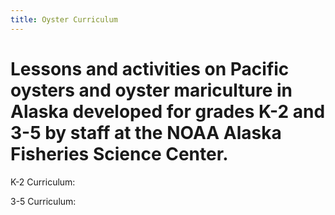 ```yaml
---
title: Oyster Curriculum
---
```


# Lessons and activities on Pacific oysters and oyster mariculture in Alaska developed for grades K-2 and 3-5 by staff at the NOAA Alaska Fisheries Science Center.

K-2 Curriculum:

3-5 Curriculum:
